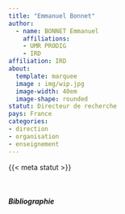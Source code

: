 ```yaml
---
title: "Emmanuel Bonnet"
author: 
  - name: BONNET Emmanuel
    affiliations: 
    - UMR PRODIG 
    - IRD
affiliation: IRD   
about:
  template: marquee
  image : img/wip.jpg
  image-width: 40em
  image-shape: rounded
statut: Directeur de recherche
pays: France
categories: 
- direction
- organisation
- enseignement
---
```


{{< meta statut >}}


</br>

##### Bibliographie

::: {#refs}
:::

